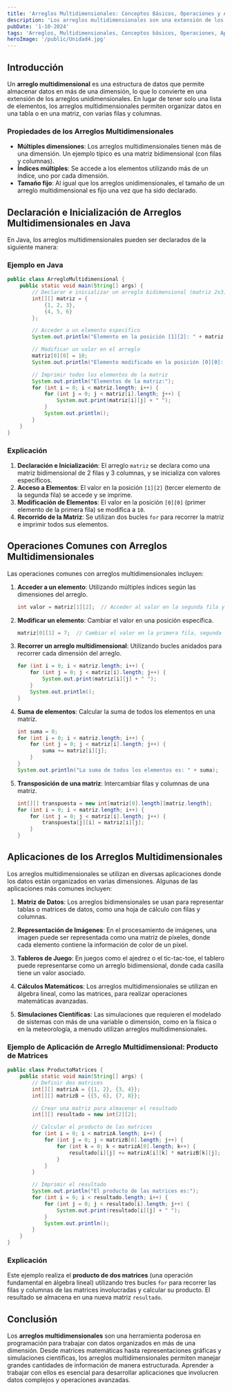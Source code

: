 ---
title: 'Arreglos Multidimensionales: Conceptos Básicos, Operaciones y Aplicaciones'
description: 'Los arreglos multidimensionales son una extensión de los arreglos unidimensionales, permitiendo almacenar datos en más de una dimensión. Se presentan los conceptos básicos, operaciones y aplicaciones de estos arreglos.'
pubDate: '1-10-2024'
tags: 'Arreglos, Multidimensionales, Conceptos básicos, Operaciones, Aplicaciones, Programación, Java'
heroImage: '/public/Unidad4.jpg'
---

## Introducción

Un **arreglo multidimensional** es una estructura de datos que permite almacenar datos en más de una dimensión, lo que lo convierte en una extensión de los arreglos unidimensionales. En lugar de tener solo una lista de elementos, los arreglos multidimensionales permiten organizar datos en una tabla o en una matriz, con varias filas y columnas.

### Propiedades de los Arreglos Multidimensionales

- **Múltiples dimensiones**: Los arreglos multidimensionales tienen más de una dimensión. Un ejemplo típico es una matriz bidimensional (con filas y columnas).
- **Índices múltiples**: Se accede a los elementos utilizando más de un índice, uno por cada dimensión.
- **Tamaño fijo**: Al igual que los arreglos unidimensionales, el tamaño de un arreglo multidimensional es fijo una vez que ha sido declarado.

## Declaración e Inicialización de Arreglos Multidimensionales en Java

En Java, los arreglos multidimensionales pueden ser declarados de la siguiente manera:

### Ejemplo en Java

```java
public class ArregloMultidimensional {
    public static void main(String[] args) {
        // Declarar e inicializar un arreglo bidimensional (matriz 2x3)
        int[][] matriz = {
            {1, 2, 3},
            {4, 5, 6}
        };

        // Acceder a un elemento específico
        System.out.println("Elemento en la posición [1][2]: " + matriz[1][2]);

        // Modificar un valor en el arreglo
        matriz[0][0] = 10;
        System.out.println("Elemento modificado en la posición [0][0]: " + matriz[0][0]);

        // Imprimir todos los elementos de la matriz
        System.out.println("Elementos de la matriz:");
        for (int i = 0; i < matriz.length; i++) {
            for (int j = 0; j < matriz[i].length; j++) {
                System.out.print(matriz[i][j] + " ");
            }
            System.out.println();
        }
    }
}
```

### Explicación

1. **Declaración e Inicialización**: El arreglo `matriz` se declara como una matriz bidimensional de 2 filas y 3 columnas, y se inicializa con valores específicos.
2. **Acceso a Elementos**: El valor en la posición `[1][2]` (tercer elemento de la segunda fila) se accede y se imprime.
3. **Modificación de Elementos**: El valor en la posición `[0][0]` (primer elemento de la primera fila) se modifica a `10`.
4. **Recorrido de la Matriz**: Se utilizan dos bucles `for` para recorrer la matriz e imprimir todos sus elementos.

## Operaciones Comunes con Arreglos Multidimensionales

Las operaciones comunes con arreglos multidimensionales incluyen:

1. **Acceder a un elemento**: Utilizando múltiples índices según las dimensiones del arreglo.
   ```java
   int valor = matriz[1][2];  // Acceder al valor en la segunda fila y tercera columna
   ```

2. **Modificar un elemento**: Cambiar el valor en una posición específica.
   ```java
   matriz[0][1] = 7;  // Cambiar el valor en la primera fila, segunda columna
   ```

3. **Recorrer un arreglo multidimensional**: Utilizando bucles anidados para recorrer cada dimensión del arreglo.
   ```java
   for (int i = 0; i < matriz.length; i++) {
       for (int j = 0; j < matriz[i].length; j++) {
           System.out.print(matriz[i][j] + " ");
       }
       System.out.println();
   }
   ```

4. **Suma de elementos**: Calcular la suma de todos los elementos en una matriz.
   ```java
   int suma = 0;
   for (int i = 0; i < matriz.length; i++) {
       for (int j = 0; j < matriz[i].length; j++) {
           suma += matriz[i][j];
       }
   }
   System.out.println("La suma de todos los elementos es: " + suma);
   ```

5. **Transposición de una matriz**: Intercambiar filas y columnas de una matriz.
   ```java
   int[][] transpuesta = new int[matriz[0].length][matriz.length];
   for (int i = 0; i < matriz.length; i++) {
       for (int j = 0; j < matriz[i].length; j++) {
           transpuesta[j][i] = matriz[i][j];
       }
   }
   ```

## Aplicaciones de los Arreglos Multidimensionales

Los arreglos multidimensionales se utilizan en diversas aplicaciones donde los datos están organizados en varias dimensiones. Algunas de las aplicaciones más comunes incluyen:

1. **Matriz de Datos**: Los arreglos bidimensionales se usan para representar tablas o matrices de datos, como una hoja de cálculo con filas y columnas.
   
2. **Representación de Imágenes**: En el procesamiento de imágenes, una imagen puede ser representada como una matriz de píxeles, donde cada elemento contiene la información de color de un píxel.

3. **Tableros de Juego**: En juegos como el ajedrez o el tic-tac-toe, el tablero puede representarse como un arreglo bidimensional, donde cada casilla tiene un valor asociado.

4. **Cálculos Matemáticos**: Los arreglos multidimensionales se utilizan en álgebra lineal, como las matrices, para realizar operaciones matemáticas avanzadas.

5. **Simulaciones Científicas**: Las simulaciones que requieren el modelado de sistemas con más de una variable o dimensión, como en la física o en la meteorología, a menudo utilizan arreglos multidimensionales.

### Ejemplo de Aplicación de Arreglo Multidimensional: Producto de Matrices

```java
public class ProductoMatrices {
    public static void main(String[] args) {
        // Definir dos matrices
        int[][] matrizA = {{1, 2}, {3, 4}};
        int[][] matrizB = {{5, 6}, {7, 8}};

        // Crear una matriz para almacenar el resultado
        int[][] resultado = new int[2][2];

        // Calcular el producto de las matrices
        for (int i = 0; i < matrizA.length; i++) {
            for (int j = 0; j < matrizB[0].length; j++) {
                for (int k = 0; k < matrizA[0].length; k++) {
                    resultado[i][j] += matrizA[i][k] * matrizB[k][j];
                }
            }
        }

        // Imprimir el resultado
        System.out.println("El producto de las matrices es:");
        for (int i = 0; i < resultado.length; i++) {
            for (int j = 0; j < resultado[i].length; j++) {
                System.out.print(resultado[i][j] + " ");
            }
            System.out.println();
        }
    }
}
```

### Explicación

Este ejemplo realiza el **producto de dos matrices** (una operación fundamental en álgebra lineal) utilizando tres bucles `for` para recorrer las filas y columnas de las matrices involucradas y calcular su producto. El resultado se almacena en una nueva matriz `resultado`.

## Conclusión

Los **arreglos multidimensionales** son una herramienta poderosa en programación para trabajar con datos organizados en más de una dimensión. Desde matrices matemáticas hasta representaciones gráficas y simulaciones científicas, los arreglos multidimensionales permiten manejar grandes cantidades de información de manera estructurada. Aprender a trabajar con ellos es esencial para desarrollar aplicaciones que involucren datos complejos y operaciones avanzadas.